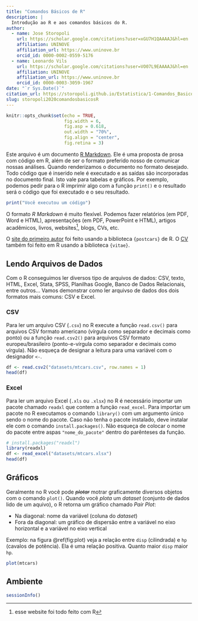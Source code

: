 ```yaml
---
title: "Comandos Básicos de R"
description: |
  Introdução ao R e aos comandos básicos do R.
author:
  - name: Jose Storopoli
    url: https://scholar.google.com/citations?user=xGU7H1QAAAAJ&hl=en
    affiliation: UNINOVE
    affiliation_url: https://www.uninove.br
    orcid_id: 0000-0002-0559-5176
  - name: Leonardo Vils
    url: https://scholar.google.com/citations?user=VO07L9EAAAAJ&hl=en
    affiliation: UNINOVE
    affiliation_url: https://www.uninove.br
    orcid_id: 0000-0003-3059-1967
date: "`r Sys.Date()`"
citation_url: https://storopoli.github.io/Estatistica/1-Comandos_Basicos.html
slug: storopoli2020comandosbasicosR
---
```


```r
knitr::opts_chunk$set(echo = TRUE,
                      fig.width = 6,
                      fig.asp = 0.618,
                      out.width = "70%",
                      fig.align = "center",
                      fig.retina = 3)
```

<link rel="stylesheet" href="https://cdn.rawgit.com/jpswalsh/academicons/master/css/academicons.min.css"/>

Este arquivo é um documento [R Markdown](http://rmarkdown.rstudio.com). Ele é uma proposta de prosa com código em R, além de ser o formato preferido nosso de comunicar nossas análises. Quando renderizamos o documento no formato desejado. Todo código que é inserido nele é executado e as saídas são incorporadas no documento final. Isto vale para tabelas e gráficos. Por exemplo, podemos pedir para o R imprimir algo com a função `print()` e o resultado será o código que foi executado e o seu resultado.

```r
print("Você executou um código")
```

O formato *R Markdown* é muito flexível. Podemos fazer relatórios (em PDF, Word e HTML), apresentações (em PDF, PowerPoint e HTML), artigos acadêmicos, livros, websites^[esse website foi todo feito com R], blogs, CVs, etc.

<aside>
O [site do primeiro autor](https://storopoli.github.io) foi feito usando a biblioteca `{postcars}` de R. O [CV](https://storopoli.github.io/CV/CV.pdf) também foi feito em R usando a biblioteca `{vitae}`.
</aside>

## Lendo Arquivos de Dados

Com o R conseguimos ler diversos tipo de arquivos de dados: CSV, texto, HTML, Excel, Stata, SPSS, Planilhas Google, Banco de Dados Relacionais, entre outros... Vamos demonstrar como ler arquivso de dados dos dois formatos mais comuns: CSV e Excel.

### CSV

Para ler um arquivo CSV (`.csv`) no R execute a função `read.csv()` para arquivos CSV formato americano (vírgula como separador e decimais como ponto) ou a função `read.csv2()` para arquivos CSV formato europeu/brasileiro (ponto-e-vírgula como separador e decimais como vírgula). Não esqueça de designar a leitura para uma variável com o designador `<-`.

```r
df <- read.csv2("datasets/mtcars.csv", row.names = 1)
head(df)
```

### Excel

Para ler um arquivo Excel (`.xls` ou `.xlsx`) no R é necessário importar um pacote chamado `readxl` que contem a função `read_excel`. Para importar um pacote no R executamos o comando `library()` com um argumento único sendo o nome do pacote. Caso não tenha o pacote instalado, deve instalar ele com o comando `install.packages()`. Não esqueça de colocar o nome do pacote entre aspas `"nome_do_pacote"` dentro do parênteses da função.

```r
# install.packages("readxl")
library(readxl)
df <- read_excel("datasets/mtcars.xlsx")
head(df)
```

## Gráficos

Geralmente no R você pode ~~*plotar*~~ motrar graficamente diversos objetos com o comando `plot()`. Quando você *plota* um *dataset* (conjunto de dados lido de um aquivo), o R retorna um gráfico chamado *Pair Plot*:

-   Na diagonal: nome da variável (coluna do *dataset*)
-   Fora da diagonal: um gráfico de dispersão entre a variável no eixo horizontal e a variável no eixo vertical

Exemplo: na figura \@ref(fig:plot) veja a relação entre `disp` (cilindrada) e `hp` (cavalos de potência). Ela é uma relação positiva. Quanto maior `disp` maior `hp`.

```r
plot(mtcars)
```

## Ambiente

```r
sessionInfo()
```

